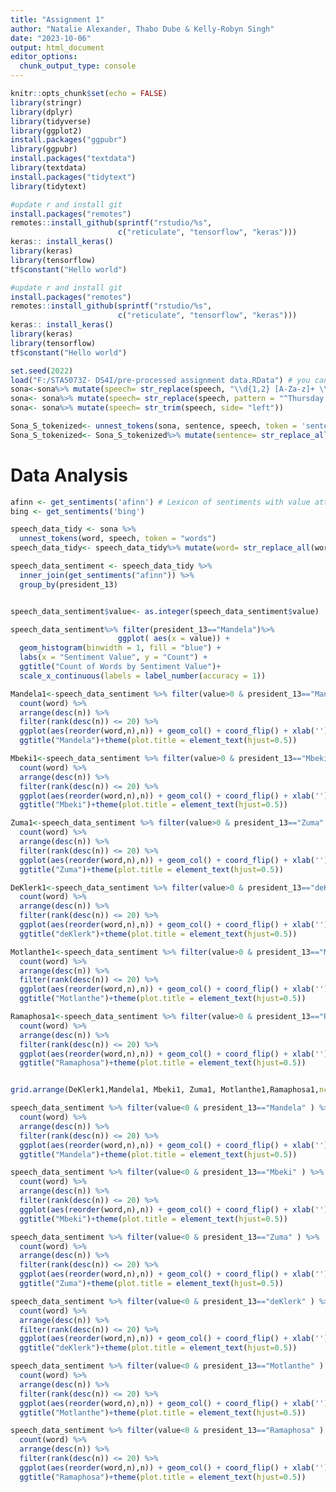 ---
title: "Assignment 1"
author: "Natalie Alexander, Thabo Dube & Kelly-Robyn Singh"
date: "2023-10-06"
output: html_document
editor_options: 
  chunk_output_type: console
---

```{r setup, include=FALSE}
knitr::opts_chunk$set(echo = FALSE) 
library(stringr)
library(dplyr)
library(tidyverse)
library(ggplot2)
install.packages("ggpubr")
library(ggpubr)
install.packages("textdata")
library(textdata)
install.packages("tidytext")
library(tidytext)

#update r and install git
install.packages("remotes")
remotes::install_github(sprintf("rstudio/%s",
                        c("reticulate", "tensorflow", "keras")))
keras:: install_keras()
library(keras)
library(tensorflow)
tf$constant("Hello world")
```

```{r}
#update r and install git
install.packages("remotes")
remotes::install_github(sprintf("rstudio/%s",
                        c("reticulate", "tensorflow", "keras")))
keras:: install_keras()
library(keras)
library(tensorflow)
tf$constant("Hello world")
```


```{r Reading in Data}
set.seed(2022)
load("F:/STA5073Z- DS4I/pre-processed assignment data.RData") # you can change to where you have it saved
sona<-sona%>% mutate(speech= str_replace(speech, "\\d{1,2} [A-Za-z]+ \\d{4}", "")) # Remove dates at the start of the speech
sona<- sona%>% mutate(speech= str_replace(speech, pattern = "^Thursday, ", replacement = ""))# remove dates on 2 remaining Ramaphosa speeches 
sona<- sona%>% mutate(speech= str_trim(speech, side= "left"))

Sona_S_tokenized<- unnest_tokens(sona, sentence, speech, token = 'sentences') 
Sona_S_tokenized<- Sona_S_tokenized%>% mutate(sentence= str_replace_all(sentence, "[[:punct:]]", ""))

```

# Data Analysis
```{r Data analyisis} 
afinn <- get_sentiments('afinn') # Lexicon of sentiments with value attached ranging from -5 to 5 
bing <- get_sentiments('bing')

speech_data_tidy <- sona %>%
  unnest_tokens(word, speech, token = "words")
speech_data_tidy<- speech_data_tidy%>% mutate(word= str_replace_all(word, "[[:punct:]]", ""))

speech_data_sentiment <- speech_data_tidy %>%
  inner_join(get_sentiments("afinn")) %>%
  group_by(president_13)


speech_data_sentiment$value<- as.integer(speech_data_sentiment$value)

speech_data_sentiment%>% filter(president_13=="Mandela")%>%
                        ggplot( aes(x = value)) +
  geom_histogram(binwidth = 1, fill = "blue") +
  labs(x = "Sentiment Value", y = "Count") +
  ggtitle("Count of Words by Sentiment Value")+
  scale_x_continuous(labels = label_number(accuracy = 1))

```

```{r Top positive words}
Mandela1<-speech_data_sentiment %>% filter(value>0 & president_13=="Mandela" ) %>%
  count(word) %>%
  arrange(desc(n)) %>%
  filter(rank(desc(n)) <= 20) %>%
  ggplot(aes(reorder(word,n),n)) + geom_col() + coord_flip() + xlab('')+
  ggtitle("Mandela")+theme(plot.title = element_text(hjust=0.5))

Mbeki1<-speech_data_sentiment %>% filter(value>0 & president_13=="Mbeki" ) %>%
  count(word) %>%
  arrange(desc(n)) %>%
  filter(rank(desc(n)) <= 20) %>%
  ggplot(aes(reorder(word,n),n)) + geom_col() + coord_flip() + xlab('')+
  ggtitle("Mbeki")+theme(plot.title = element_text(hjust=0.5))

Zuma1<-speech_data_sentiment %>% filter(value>0 & president_13=="Zuma" ) %>%
  count(word) %>%
  arrange(desc(n)) %>%
  filter(rank(desc(n)) <= 20) %>%
  ggplot(aes(reorder(word,n),n)) + geom_col() + coord_flip() + xlab('')+
  ggtitle("Zuma")+theme(plot.title = element_text(hjust=0.5))

DeKlerk1<-speech_data_sentiment %>% filter(value>0 & president_13=="deKlerk" ) %>%
  count(word) %>%
  arrange(desc(n)) %>%
  filter(rank(desc(n)) <= 20) %>%
  ggplot(aes(reorder(word,n),n)) + geom_col() + coord_flip() + xlab('')+
  ggtitle("deKlerk")+theme(plot.title = element_text(hjust=0.5))

Motlanthe1<-speech_data_sentiment %>% filter(value>0 & president_13=="Motlanthe" ) %>%
  count(word) %>%
  arrange(desc(n)) %>%
  filter(rank(desc(n)) <= 20) %>%
  ggplot(aes(reorder(word,n),n)) + geom_col() + coord_flip() + xlab('')+
  ggtitle("Motlanthe")+theme(plot.title = element_text(hjust=0.5))

Ramaphosa1<-speech_data_sentiment %>% filter(value>0 & president_13=="Ramaphosa" ) %>%
  count(word) %>%
  arrange(desc(n)) %>%
  filter(rank(desc(n)) <= 20) %>%
  ggplot(aes(reorder(word,n),n)) + geom_col() + coord_flip() + xlab('')+
  ggtitle("Ramaphosa")+theme(plot.title = element_text(hjust=0.5))


grid.arrange(DeKlerk1,Mandela1, Mbeki1, Zuma1, Motlanthe1,Ramaphosa1,ncol = 2, nrow = 3)

```

```{r Top negative words}
speech_data_sentiment %>% filter(value<0 & president_13=="Mandela" ) %>%
  count(word) %>%
  arrange(desc(n)) %>%
  filter(rank(desc(n)) <= 20) %>%
  ggplot(aes(reorder(word,n),n)) + geom_col() + coord_flip() + xlab('')+
  ggtitle("Mandela")+theme(plot.title = element_text(hjust=0.5))

speech_data_sentiment %>% filter(value<0 & president_13=="Mbeki" ) %>%
  count(word) %>%
  arrange(desc(n)) %>%
  filter(rank(desc(n)) <= 20) %>%
  ggplot(aes(reorder(word,n),n)) + geom_col() + coord_flip() + xlab('')+
  ggtitle("Mbeki")+theme(plot.title = element_text(hjust=0.5))

speech_data_sentiment %>% filter(value<0 & president_13=="Zuma" ) %>%
  count(word) %>%
  arrange(desc(n)) %>%
  filter(rank(desc(n)) <= 20) %>%
  ggplot(aes(reorder(word,n),n)) + geom_col() + coord_flip() + xlab('')+
  ggtitle("Zuma")+theme(plot.title = element_text(hjust=0.5))

speech_data_sentiment %>% filter(value<0 & president_13=="deKlerk" ) %>%
  count(word) %>%
  arrange(desc(n)) %>%
  filter(rank(desc(n)) <= 20) %>%
  ggplot(aes(reorder(word,n),n)) + geom_col() + coord_flip() + xlab('')+
  ggtitle("deKlerk")+theme(plot.title = element_text(hjust=0.5))

speech_data_sentiment %>% filter(value<0 & president_13=="Motlanthe" ) %>%
  count(word) %>%
  arrange(desc(n)) %>%
  filter(rank(desc(n)) <= 20) %>%
  ggplot(aes(reorder(word,n),n)) + geom_col() + coord_flip() + xlab('')+
  ggtitle("Motlanthe")+theme(plot.title = element_text(hjust=0.5))

speech_data_sentiment %>% filter(value<0 & president_13=="Ramaphosa" ) %>%
  count(word) %>%
  arrange(desc(n)) %>%
  filter(rank(desc(n)) <= 20) %>%
  ggplot(aes(reorder(word,n),n)) + geom_col() + coord_flip() + xlab('')+
  ggtitle("Ramaphosa")+theme(plot.title = element_text(hjust=0.5))


```
